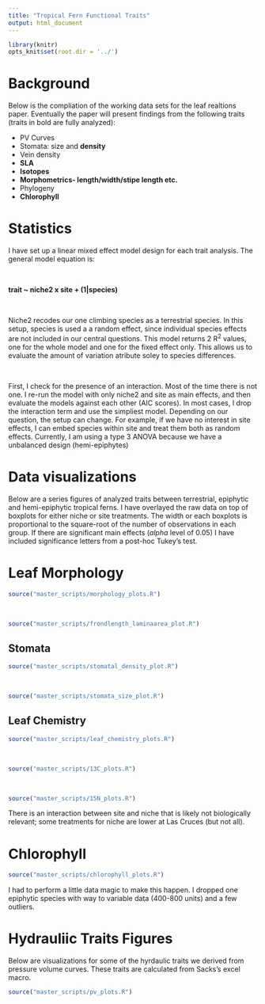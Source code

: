 ```yaml
---
title: "Tropical Fern Functional Traits"
output: html_document
---
```


```r
library(knitr)
opts_knit$set(root.dir = '../')
```

# Background

Below is the compliation of the working data sets for the leaf realtions paper.  Eventually the paper will present findings from the following traits (traits in bold are fully analyzed):

* PV Curves
* Stomata: size and **density**
* Vein density
* **SLA**
* **Isotopes**
* **Morphometrics- length/width/stipe length etc.**
* Phylogeny
* **Chlorophyll**

# Statistics

I have set up a linear mixed effect model design for each trait analysis. The general model equation is:

\

**trait ~ niche2 x site + (1|species)**

\

Niche2 recodes our one climbing species as a terrestrial species. In this setup, species is used a a random effect, since individual species effects are not included in our central questions. This model returns 2 R^2^ values, one for the whole model and one for the fixed effect only. This allows us to evaluate the amount of variation atribute soley to species differences.

\

First, I check for the presence of an interaction.  Most of the time there is not one. I re-run the model with only niche2 and site as main effects, and then evaluate the models against each other (AIC scores). In most cases, I drop the interaction term and use the simpliest model. Depending on our question, the setup can change. For example, if we have no interest in site effects, I can embed species within site and treat them both as random effects. Currently, I am using a type 3 ANOVA because we have a unbalanced design (hemi-epiphytes)

# Data visualizations

Below are a series figures of analyzed traits between terrestrial, epiphytic and hemi-epiphytic tropical ferns. I have overlayed the raw data on top of boxplots for either niche or site treatments. The width or each boxplots is proportional to the square-root of the number of observations in each group. If there are significant main effects ($alpha$ level of 0.05) I have included significance letters from a post-hoc Tukey's test.

# Leaf Morphology

```r
source("master_scripts/morphology_plots.R")
```

\

```r
source("master_scripts/frondlength_laminaarea_plot.R")
```

## Stomata

```r
source("master_scripts/stomatal_density_plot.R")
```

\

```r
source("master_scripts/stomata_size_plot.R")
```


## Leaf Chemistry 

```r
source("master_scripts/leaf_chemistry_plots.R")
```

\

```r
source("master_scripts/13C_plots.R")
```

\

```r
source("master_scripts/15N_plots.R")
```
There is an interaction between site and niche that is likely not biologically relevant; some treatments for niche are lower at Las Cruces (but not all).  

# Chlorophyll 

```r
source("master_scripts/chlorophyll_plots.R")
```
I had to perform a little data magic to make this happen.  I dropped one epiphytic species with way to variable data (400-800 units) and a few outliers.

# Hydrauliic Traits Figures

Below are visualizations for some of the hyrdaulic traits we derived from pressure volume curves. These traits are calculated from Sacks's excel macro. 

```r
source("master_scripts/pv_plots.R")
```

